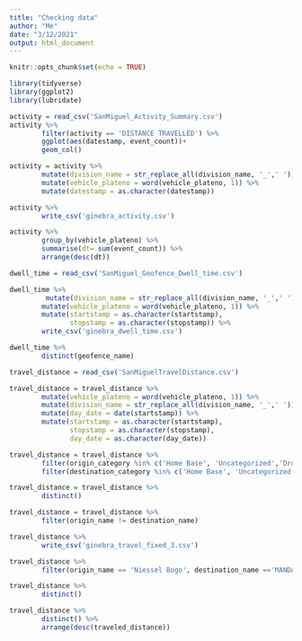 ```yaml
---
title: "Checking data"
author: "Me"
date: "3/12/2021"
output: html_document
---
```


```r
knitr::opts_chunk$set(echo = TRUE)
```

```r
library(tidyverse)
library(ggplot2)
library(lubridate)
```

```r
activity = read_csv('SanMiguel_Activity_Summary.csv')
activity %>%
        filter(activity == 'DISTANCE TRAVELLED') %>%
        ggplot(aes(datestamp, event_count))+
        geom_col()
```

```r
activity = activity %>%
        mutate(division_name = str_replace_all(division_name, '_',' ')) %>%
        mutate(vehicle_plateno = word(vehicle_plateno, 1)) %>%
        mutate(datestamp = as.character(datestamp))

activity %>%
        write_csv('ginebra_activity.csv')
```

```r
activity %>%
        group_by(vehicle_plateno) %>%
        summarise(dt= sum(event_count)) %>%
        arrange(desc(dt))
```


```r
dwell_time = read_csv('SanMiguel_Geofence_Dwell_time.csv')
```

```r
dwell_time %>%
         mutate(division_name = str_replace_all(division_name, '_',' ')) %>%
        mutate(vehicle_plateno = word(vehicle_plateno, 1)) %>%
        mutate(startstamp = as.character(startstamp),
               stopstamp = as.character(stopstamp)) %>%
        write_csv('ginebra_dwell_time.csv')
```


```r
dwell_time %>%
        distinct(geofence_name)
```


```r
travel_distance = read_csv('SanMiguelTravelDistance.csv')

travel_distance = travel_distance %>%
        mutate(vehicle_plateno = word(vehicle_plateno, 1)) %>%
        mutate(division_name = str_replace_all(division_name, '_',' ')) %>%
        mutate(day_date = date(startstamp)) %>%
        mutate(startstamp = as.character(startstamp),
               stopstamp = as.character(stopstamp),
               day_date = as.character(day_date))

travel_distance = travel_distance %>%
        filter(origin_category %in% c('Home Base', 'Uncategorized','Drop Off Point','Stop Points', 'Hotspot')) %>%
        filter(destination_category %in% c('Home Base', 'Uncategorized','Drop Off Point','Stop Points', 'Hotspot'))
```


```r
travel_distance = travel_distance %>%
        distinct()

travel_distance = travel_distance %>%
        filter(origin_name != destination_name)

travel_distance %>%
        write_csv('ginebra_travel_fixed_3.csv')
```




```r
travel_distance %>%
        filter(origin_name == 'Niessel Bogo', destination_name =='MANDAUE PLANT - GSMI CEBU')
```

```r
travel_distance %>%
        distinct()
```

```r
travel_distance %>%
        distinct() %>%
        arrange(desc(traveled_distance))
```

























